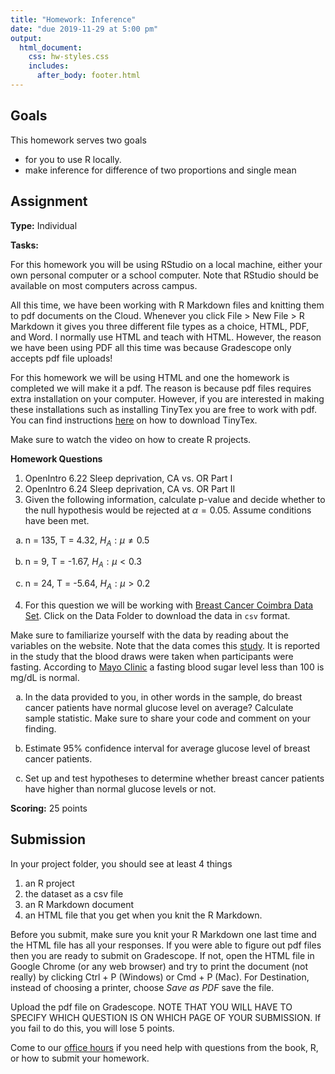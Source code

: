 ```yaml
---
title: "Homework: Inference"
date: "due 2019-11-29 at 5:00 pm"
output: 
  html_document:
    css: hw-styles.css 
    includes:
      after_body: footer.html
---
```



## Goals 

This homework serves two goals 

- for you to use R locally.
- make inference for difference of two proportions and single mean 

## Assignment

__Type:__ Individual

__Tasks:__

For this homework you will be using RStudio on a local machine, either your own personal computer or a school computer. Note that RStudio should be available on most computers across campus. 

All this time, we have been working with R Markdown files and knitting them to pdf documents on the Cloud. Whenever you click File > New File > R Markdown it gives you three different file types as a choice, HTML, PDF, and Word. I normally use HTML and teach with HTML. However, the reason we have been using PDF all this time was because Gradescope only accepts pdf file uploads!

For this homework we will be using HTML and one the homework is completed we will make it a pdf. The reason is because pdf files requires extra installation on your computer. However, if you are interested in making these installations such as installing TinyTex you are free to work with pdf. You can find instructions [here](https://bookdown.org/yihui/rmarkdown/installation.html) on how to download TinyTex. 

Make sure to watch the video on how to create R projects.


__Homework Questions__


1. OpenIntro 6.22 Sleep deprivation, CA vs. OR Part I
2. OpenIntro 6.24 Sleep deprivation, CA vs. OR Part II
3. Given the following information, calculate p-value and decide whether to the null hypothesis would be rejected at $\alpha = 0.05$. Assume conditions have been met. 

a. n = 135, T = 4.32, $H_A: \mu \neq 0.5$

b. n = 9, T = -1.67,  $H_A: \mu < 0.3$

c. n = 24, T = -5.64,  $H_A: \mu > 0.2$

4. For this question we will be working with [Breast Cancer Coimbra Data Set](https://archive.ics.uci.edu/ml/datasets/Breast+Cancer+Coimbra). Click on the Data Folder to download the data in `csv` format. 

Make sure to familiarize yourself with the data by reading about the variables on the website. Note that the data comes this [study](https://bmccancer.biomedcentral.com/articles/10.1186/s12885-017-3877-1). It is reported in the study that the blood draws were taken when participants were fasting. According to [Mayo Clinic](https://www.mayoclinic.org/diseases-conditions/diabetes/diagnosis-treatment/drc-20371451) a fasting blood sugar level less than 100 is mg/dL is normal. 

a. In the data provided to you, in other words in the sample, do breast cancer patients have normal glucose level on average? Calculate sample statistic. Make sure to share your code and comment on your finding. 

b. Estimate 95% confidence interval for average glucose level of breast cancer patients.

c. Set up and test hypotheses to determine whether breast cancer patients have higher than normal glucose levels or not. 


__Scoring:__ 25 points

## Submission

In your project folder, you should see at least 4 things 

1. an R project
2. the dataset as a csv file
3. an R Markdown document
4. an HTML file that you get when you knit the R Markdown. 

Before you submit, make sure you knit your R Markdown one last time and the HTML file has all your responses. If you were able to figure out pdf files then you are ready to submit on Gradescope. If not, open the HTML file in Google Chrome (or any web browser) and try to print the document (not really) by clicking Ctrl + P (Windows) or Cmd + P (Mac). For Destination, instead of choosing a printer, choose _Save as PDF_ save the file. 

Upload the pdf file on Gradescope. NOTE THAT YOU WILL HAVE TO SPECIFY WHICH QUESTION IS ON WHICH PAGE OF YOUR SUBMISSION. If you fail to do this, you will lose 5 points. 

Come to our [office hours](https://mdogucu.ics.uci.edu/teaching/stats67-fa19/office.html) if you need help with questions from the book, R, or how to submit your homework.  

<br>
<br>
<br>
